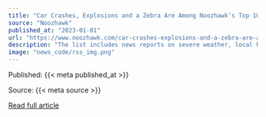 ```yaml
---
title: "Car Crashes, Explosions and a Zebra Are Among Noozhawk’s Top 10 Most-Read Stories of 2022"
source: "Noozhawk"
published_at: "2023-01-01"
url: "https://www.noozhawk.com/car-crashes-explosions-and-a-zebra-are-among-noozhawks-top-10-most-read-stories-of-2022/"
description: "The list includes news reports on severe weather, local housing and business controversies, and a failed missile test The post Car Crashes, Explosions and a Zebra Are Among Noozhawk&#8217;s Top 10 Most-Read Stories of 2022 appeared first on Noozhawk."
image: "news_code/rss_img.png"
---
```



  Published: {{< meta published_at >}}
  

  Source: {{< meta source >}}
  

  [Read full article]({{< meta url >}})
  

